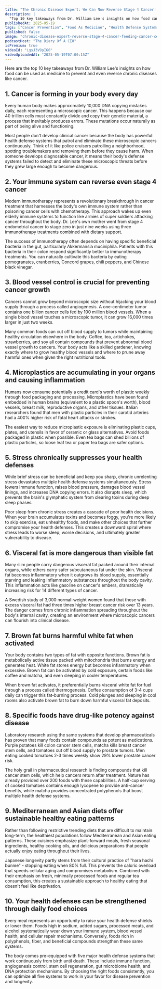 ```yaml
---
title: "The Chronic Disease Expert: We Can Now Reverse Stage 4 Cancer! This Is Feeding Your Cancer Cells!"
description: |
  "Top 10 key takeaways from Dr. William Lee's insights on how food can be used as medicine to prevent and even reverse chronic diseases like cancer."
publishedAt: 2025-05-19
tags: ["Cancer Prevention", "Food As Medicine", "Health Defense Systems"]
published: false
image: "chronic-disease-expert-reverse-stage-4-cancer-feeding-cancer-cells.jpg"
podcastHost: "The Diary Of A CEO"
isPremium: true
videoId: "LgsJ3V9pIG0"
videoUploadedAt: "2025-05-19T07:00:15Z"
---
```



<PodcastSummaryPageLayout frontmatter={frontmatter}>
Here are the top 10 key takeaways from Dr. William Lee's insights on how food can be used as medicine to prevent and even reverse chronic diseases like cancer.

## 1. Cancer is forming in your body every day

Every human body makes approximately 10,000 DNA copying mistakes daily, each representing a microscopic cancer. This happens because our 40 trillion cells must constantly divide and copy their genetic material, a process that inevitably produces errors. These mutations occur naturally as part of being alive and functioning.

Most people don't develop clinical cancer because the body has powerful health defense systems that patrol and eliminate these microscopic cancers continuously. Think of it like police cruisers patrolling a neighborhood, spotting troublemakers and removing them before they cause harm. When someone develops diagnosable cancer, it means their body's defense systems failed to detect and eliminate these microscopic threats before they grew large enough to become dangerous.

## 2. Your immune system can reverse even stage 4 cancer

Modern immunotherapy represents a revolutionary breakthrough in cancer treatment that harnesses the body's own immune system rather than poisoning cancer cells with chemotherapy. This approach wakes up even elderly immune systems to function like armies of super soldiers attacking cancer throughout the body. Dr. Lee's own mother went from stage 4 endometrial cancer to stage zero in just nine weeks using three immunotherapy treatments combined with dietary support.

The success of immunotherapy often depends on having specific beneficial bacteria in the gut, particularly Akkermansia muciniphila. Patients with this bacteria in their colon respond significantly better to immunotherapy treatments. You can naturally cultivate this bacteria by eating pomegranates, cranberries, Concord grapes, chili peppers, and Chinese black vinegar.

## 3. Blood vessel control is crucial for preventing cancer growth

Cancers cannot grow beyond microscopic size without hijacking your blood supply through a process called angiogenesis. A one-centimeter tumor contains one billion cancer cells fed by 100 million blood vessels. When a single blood vessel touches a microscopic tumor, it can grow 16,000 times larger in just two weeks.

Many common foods can cut off blood supply to tumors while maintaining healthy circulation elsewhere in the body. Coffee, tea, artichokes, strawberries, and soy all contain compounds that prevent abnormal blood vessel growth to cancers. Your body acts like a skilled gardener, knowing exactly where to grow healthy blood vessels and where to prune away harmful ones when given the right nutritional tools.

## 4. Microplastics are accumulating in your organs and causing inflammation

Humans now consume potentially a credit card's worth of plastic weekly through food packaging and processing. Microplastics have been found embedded in human brains (equivalent to a plastic spoon's worth), blood vessels, breast milk, reproductive organs, and other tissues. Italian researchers found that men with plastic particles in their carotid arteries had a 400% higher risk of fatal heart attacks or strokes.

The easiest way to reduce microplastic exposure is eliminating plastic cups, plates, and utensils in favor of ceramic or glass alternatives. Avoid foods packaged in plastic when possible. Even tea bags can shed billions of plastic particles, so loose leaf tea or paper tea bags are safer options.

## 5. Stress chronically suppresses your health defenses

While brief stress can be beneficial and keep you sharp, chronic unrelenting stress devastates multiple health defense systems simultaneously. Stress lowers immune function, raises blood pressure, damages blood vessel linings, and increases DNA copying errors. It also disrupts sleep, which prevents the brain's glymphatic system from clearing toxins during deep sleep phases.

Poor sleep from chronic stress creates a cascade of poor health decisions. When your brain accumulates toxins and becomes foggy, you're more likely to skip exercise, eat unhealthy foods, and make other choices that further compromise your health defenses. This creates a downward spiral where stress leads to worse sleep, worse decisions, and ultimately greater vulnerability to disease.

## 6. Visceral fat is more dangerous than visible fat

Many slim people carry dangerous visceral fat packed around their internal organs, while others carry safer subcutaneous fat under the skin. Visceral fat becomes inflammatory when it outgrows its blood supply, essentially starving and leaking inflammatory substances throughout the body cavity. This inflammation acts like gasoline on cancer's embers, dramatically increasing risk for 14 different types of cancer.

A Swedish study of 3,000 normal-weight women found that those with excess visceral fat had three times higher breast cancer risk over 13 years. The danger comes from chronic inflammation spreading throughout the body's internal cavity, creating an environment where microscopic cancers can flourish into clinical disease.

## 7. Brown fat burns harmful white fat when activated

Your body contains two types of fat with opposite functions. Brown fat is metabolically active tissue packed with mitochondria that burns energy and generates heat. White fat stores energy but becomes inflammatory when excessive. Brown fat can be activated by cold exposure, certain foods like coffee and matcha, and even sleeping in cooler temperatures.

When brown fat activates, it preferentially burns visceral white fat for fuel through a process called thermogenesis. Coffee consumption of 3-4 cups daily can trigger this fat-burning process. Cold plunges and sleeping in cool rooms also activate brown fat to burn down harmful visceral fat deposits.

## 8. Specific foods have drug-like potency against disease

Laboratory research using the same systems that develop pharmaceuticals has proven that many foods contain compounds as potent as medications. Purple potatoes kill colon cancer stem cells, matcha kills breast cancer stem cells, and tomatoes cut off blood supply to prostate tumors. Men eating cooked tomatoes 2-3 times weekly show 29% lower prostate cancer risk.

The holy grail in pharmaceutical research is finding compounds that kill cancer stem cells, which help cancers return after treatment. Nature has already provided over 200 foods with these capabilities. A half-cup serving of cooked tomatoes contains enough lycopene to provide anti-cancer benefits, while matcha provides concentrated polyphenols that boost multiple health defense systems.

## 9. Mediterranean and Asian diets offer sustainable healthy eating patterns

Rather than following restrictive trending diets that are difficult to maintain long-term, the healthiest populations follow Mediterranean and Asian eating patterns. These cuisines emphasize plant-forward meals, fresh seasonal ingredients, healthy cooking oils, and delicious preparations that people actually enjoy eating throughout their lives.

Japanese longevity partly stems from their cultural practice of "hara hachi bunme" - stopping eating when 80% full. This prevents the caloric overload that speeds cellular aging and compromises metabolism. Combined with their emphasis on fresh, minimally processed foods and regular tea consumption, this creates a sustainable approach to healthy eating that doesn't feel like deprivation.

## 10. Your health defenses can be strengthened through daily food choices

Every meal represents an opportunity to raise your health defense shields or lower them. Foods high in sodium, added sugars, processed meats, and alcohol systematically wear down your immune system, blood vessel health, and cellular repair mechanisms. Conversely, foods rich in polyphenols, fiber, and beneficial compounds strengthen these same systems.

The body comes pre-equipped with five major health defense systems that work continuously from birth until death. These include immune function, angiogenesis control, stem cell regeneration, gut microbiome health, and DNA protection mechanisms. By choosing the right foods consistently, you can optimize all five systems to work in your favor for disease prevention and longevity.

</PodcastSummaryPageLayout>
